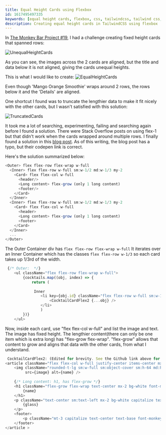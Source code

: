 ```yaml
---
title: Equal Height Cards using Flexbox
id: 1617495497335
keywords: [equal height cards, flexbox, css, tailwindcss, tailwind css, flex-1]
description: Creating equal height cards in TailwindCSS using flexbox
---
```

In [The Monkey Bar Project #19](/themonkeybar), I had a challenge creating fixed height cards that spanned rows:

![UnequalHeightCards](/blog/EqualHeightCards/CocktailCardsUnequalHeight.png)

As you can see, the images across the 2 cards are aligned, but the title and data below it is not aligned, giving the cards unequal heights.

This is what I would like to create:
![EqualHeightCards](/blog/EqualHeightCards/CocktailCardsEqualHeight.png)

Even though 'Mango Orange Smoothie' wraps around 2 rows, the rows below it and the 'Details' are aligned.

One shortcut I found was to truncate the lengthier data to make it fit nicely with the other cards, but I wasn't satisfied with this solution:

![TruncatedCards](/blog/EqualHeightCards/CocktailCardsTruncate.png)

It took me a lot of searching, experimenting, failing and searching again before I found a solution. There were Stack Overflow posts on using flex-1 but that didn't work when the cards wrapped around multiple rows. I finally found a solution in this [blog post](https://mono.software/2020/07/29/equal-height-cards-with-flexbox/). As of this writing, the blog post has a typo, but their codepen link is correct.

Here's the solution summarized below:

```typescript
<Outer> flex flex-row flex-wrap w-full
  <Inner> flex flex-row w-full sm:w-1/2 md:w-1/3 my-2
    <Card> flex flex-col w-full
      <header/>
      <Long content> flex-grow (only 1 long content)
      <footer/>
    </Card>
  </Inner>
  <Inner> flex flex-row w-full sm:w-1/2 md:w-1/3 my-2
    <Card> flex flex-col w-full
      <header>
      <Long content> flex-grow (only 1 long content)
      <footer>
    </Card>
  </Inner>
  ...
</Outer>
```

The Outer Container div has `flex flex-row flex-wrap w-full`
It iterates over an Inner Container which has the classes `flex flex-row w-1/3` so each card takes up 1/3rd of the width.


```typescript
 {/* Outer:  */}
    <ul className="flex flex-row flex-wrap w-full">
        {cocktails.map((obj, index) => {
            return (
            
             Inner 
                <li key={obj.id} className="flex flex-row w-full sm:w-1/2 md:w-1/3 my-2" >
                    <CocktailCardFlex2 {...obj} />
                </li>
                )
        })}
    </ul>
```

Now, inside each card, use "flex flex-col w-full" and list the image and text.
The image has fixed height.
The lengthier content(there can only be one item which is extra long) has "flex-grow flex-wrap".
"flex-grow" allows that content to grow and aligns that data with the other cards, from what I understand.


```typescript
 CocktailCardFlex2: (Edited for brevity. See the Github link above for the full checkin)
<article className="flex flex-col w-full justify-center items-center mx-5 sm:mx-2 lg:mx-7 shadow-lg rounded-lg">
    <img className="rounded-t-lg sm:w-full sm:object-cover sm:h-64 md:h-64 2xl:h-76"
         src={image} alt={name} />
   
    {/* Long content: h1, has flex-grow */}
    <h1 className="flex-grow flex-wrap text-center mx-2 bg-white font-monkeylogo font-semibold text-monkey-gold text-xl">
        {name}
    </h1>
    <p className="text-center sm:text-left mx-2 bg-white capitalize text-xl whitespace-nowrap ">
        {glass}
    </p>
    <footer> 
        <p className="mt-3 capitalize text-center text-base font-monkeylogo text-monkey-gold font-semibold">Details</p>
    </footer>
</article >
```